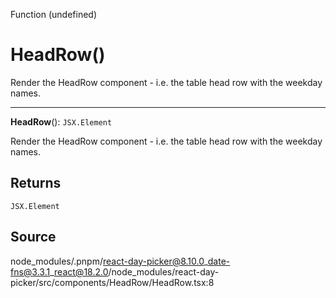 <SectionTitle>Function (undefined)</SectionTitle>

# HeadRow()

<Description>
Render the HeadRow component - i.e. the table head row with the weekday names.
</Description>

---

<a id="undefined" name="undefined"></a>

<SignatureMemberIdentifier>**HeadRow**(): `JSX.Element`</SignatureMemberIdentifier>

Render the HeadRow component - i.e. the table head row with the weekday names.

## Returns

`JSX.Element`

## Source

node\_modules/.pnpm/react-day-picker@8.10.0\_date-fns@3.3.1\_react@18.2.0/node\_modules/react-day-picker/src/components/HeadRow/HeadRow.tsx:8
